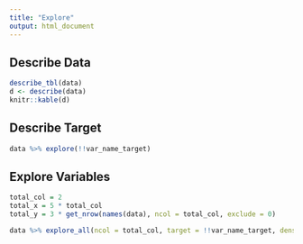 ---
title: "Explore"
output: html_document
---

## Describe Data

```{r echo=FALSE, message=FALSE, warning=FALSE}
describe_tbl(data)
d <- describe(data)
knitr::kable(d)
```

## Describe Target
```{r echo=FALSE, fig.height=3, fig.width=5, message=FALSE, warning=FALSE}
data %>% explore(!!var_name_target)
```

## Explore Variables

```{r, message=FALSE, warning=FALSE, include=FALSE}
total_col = 2
total_x = 5 * total_col
total_y = 3 * get_nrow(names(data), ncol = total_col, exclude = 0) 
```

```{r echo=FALSE, fig.height=total_y, fig.width=total_x, message=FALSE, warning=FALSE}
data %>% explore_all(ncol = total_col, target = !!var_name_target, density = FALSE)
```
